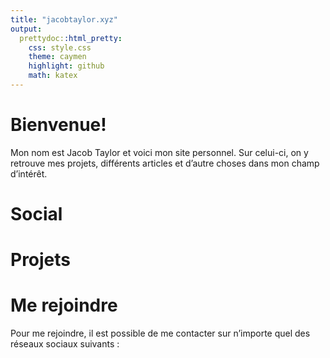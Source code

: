 ```yaml
---
title: "jacobtaylor.xyz"
output:
  prettydoc::html_pretty:
    css: style.css
    theme: caymen
    highlight: github
    math: katex
---
```

# Bienvenue!

Mon nom est Jacob Taylor et voici mon site personnel. Sur celui-ci, on y retrouve mes projets, différents articles et d'autre choses dans mon champ d'intérêt.

# Social

# Projets

# Me rejoindre

Pour me rejoindre, il est possible de me contacter sur n'importe quel des réseaux sociaux suivants :

